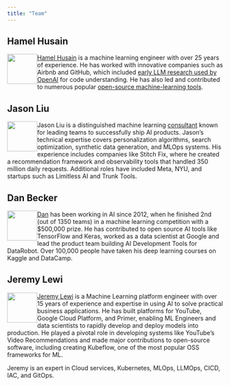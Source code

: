 ```yaml
---
title: "Team"
---
```


## Hamel Husain

![](images/hamel.png){width=70 style="float:left"} 

[Hamel Husain](https://hamel.dev) is a machine learning engineer with over 25 years of experience. He has worked with innovative companies such as Airbnb and GitHub, which included <a href="https://openai.com/index/introducing-text-and-code-embeddings#:~:text=models%20on%20the-,CodeSearchNet,),-evaluation%20suite%20where">early LLM research used by OpenAI</a> for code understanding. He has also led and contributed to numerous popular [open-source machine-learning tools](https://hamel.dev/oss/opensource.html).

## Jason Liu

![](images/jason.jpg){width=70 style="float:left"} 

Jason Liu is a distinguished machine learning [consultant](https://jxnl.co/services/) known for leading teams to successfully ship AI products. Jason's technical expertise covers personalization algorithms, search optimization, synthetic data generation, and MLOps systems. His experience includes companies like Stitch Fix, where he created a recommendation framework and observability tools that handled 350 million daily requests. Additional roles have included Meta, NYU, and startups such as Limitless AI and Trunk Tools. 

## Dan Becker

![](images/dan.png){width=70 style="float:left"} 

[Dan](https://www.linkedin.com/in/dansbecker/) has been working in AI since 2012, when he finished 2nd (out of 1350 teams) in a machine learning competition with a $500,000 prize. He has contributed to open source AI tools like TensorFlow and Keras, worked as a data scientist at Google and lead the product team building AI Development Tools for DataRobot. Over 100,000 people have taken his deep learning courses on Kaggle and DataCamp.

## Jeremy Lewi

![](images/jeremy.jpeg){width=70 style="float:left"} 

[Jeremy Lewi](https://lewi.us/) is a Machine Learning platform engineer with over 15 years of experience and expertise in using AI to solve practical business applications. He has built platforms for YouTube, Google Cloud Platform, and Primer, enabling ML Engineers and data scientists to rapidly develop and deploy models into production. He played a pivotal role in developing systems like YouTube’s Video Recommendations and made major contributions to open-source software, including creating Kubeflow, one of the most popular OSS frameworks for ML.

Jeremy is an expert in Cloud services, Kubernetes, MLOps, LLMOps, CICD, IAC, and GitOps.



